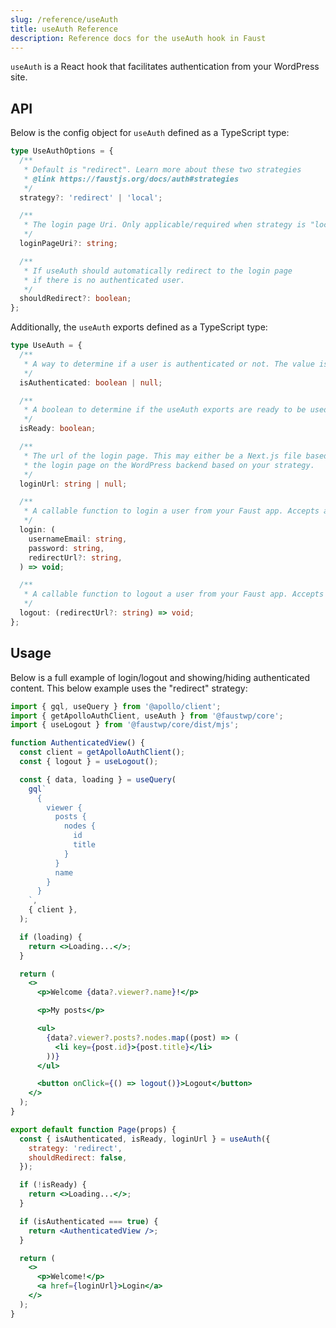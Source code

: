 ```yaml
---
slug: /reference/useAuth
title: useAuth Reference
description: Reference docs for the useAuth hook in Faust
---
```


`useAuth` is a React hook that facilitates authentication from your WordPress site.

## API

Below is the config object for `useAuth` defined as a TypeScript type:

```ts
type UseAuthOptions = {
  /**
   * Default is "redirect". Learn more about these two strategies
   * @link https://faustjs.org/docs/auth#strategies
   */
  strategy?: 'redirect' | 'local';

  /**
   * The login page Uri. Only applicable/required when strategy is "local".
   */
  loginPageUri?: string;

  /**
   * If useAuth should automatically redirect to the login page
   * if there is no authenticated user.
   */
  shouldRedirect?: boolean;
};
```

Additionally, the `useAuth` exports defined as a TypeScript type:

```ts
type UseAuth = {
  /**
   * A way to determine if a user is authenticated or not. The value is `null` by default, and then changes to a boolean once the state is determined.
   */
  isAuthenticated: boolean | null;

  /**
   * A boolean to determine if the useAuth exports are ready to be used.
   */
  isReady: boolean;

  /**
   * The url of the login page. This may either be a Next.js file based page or
   * the login page on the WordPress backend based on your strategy.
   */
  loginUrl: string | null;

  /**
   * A callable function to login a user from your Faust app. Accepts a parameter of either username/email, password, and an optional url to redirect the user to after a successful login.
   */
  login: (
    usernameEmail: string,
    password: string,
    redirectUrl?: string,
  ) => void;

  /**
   * A callable function to logout a user from your Faust app. Accepts an optional uri parameter to redirect after logout.
   */
  logout: (redirectUrl?: string) => void;
};
```

## Usage

Below is a full example of login/logout and showing/hiding authenticated content. This below example uses the "redirect" strategy:

```jsx
import { gql, useQuery } from '@apollo/client';
import { getApolloAuthClient, useAuth } from '@faustwp/core';
import { useLogout } from '@faustwp/core/dist/mjs';

function AuthenticatedView() {
  const client = getApolloAuthClient();
  const { logout } = useLogout();

  const { data, loading } = useQuery(
    gql`
      {
        viewer {
          posts {
            nodes {
              id
              title
            }
          }
          name
        }
      }
    `,
    { client },
  );

  if (loading) {
    return <>Loading...</>;
  }

  return (
    <>
      <p>Welcome {data?.viewer?.name}!</p>

      <p>My posts</p>

      <ul>
        {data?.viewer?.posts?.nodes.map((post) => (
          <li key={post.id}>{post.title}</li>
        ))}
      </ul>

      <button onClick={() => logout()}>Logout</button>
    </>
  );
}

export default function Page(props) {
  const { isAuthenticated, isReady, loginUrl } = useAuth({
    strategy: 'redirect',
    shouldRedirect: false,
  });

  if (!isReady) {
    return <>Loading...</>;
  }

  if (isAuthenticated === true) {
    return <AuthenticatedView />;
  }

  return (
    <>
      <p>Welcome!</p>
      <a href={loginUrl}>Login</a>
    </>
  );
}
```
